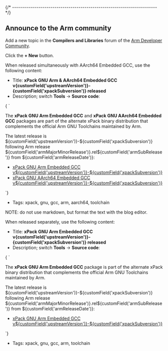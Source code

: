 


{/* ------------------------------------------------------------------------ */}

## Announce to the Arm community

Add a new topic in the **Compilers and Libraries** forum of the
[Arm Developer Community](https://community.arm.com/support-forums/f/compilers-and-libraries-forum).

Click the **+ New** button.

When released simultaneously with AArch64 Embedded GCC, use the following content:

- Title: **xPack GNU Arm & AArch64 Embedded GCC v{customField('upstreamVersion')}-{customField('xpackSubversion')} released**
- Description; switch **Tools** -> **Source code**:

<CodeBlock language="html"> {
`<p>The <strong>xPack GNU Arm Embedded GCC</strong> and <strong>xPack GNU AArch64 Embedded GCC</strong> packages are part of the alternate xPack binary distribution that complements the official Arm GNU Toolchains maintained by Arm.</p>
<p>The latest release is ${customField('upstreamVersion')}-${customField('xpackSubversion')} following Arm release ${customField('armMajorMinorRelease')}.rel${customField('armSubRelease')} from ${customField('armReleaseDate')}:</p>
<ul>
<li><a href="https://github.com/xpack-dev-tools/arm-none-eabi-gcc-xpack/releases/tag/v${customField('upstreamVersion')}-${customField('xpackSubversion')}/" rel="noopener noreferrer" target="_blank">xPack GNU Arm Embedded GCC v${customField('upstreamVersion')}-${customField('xpackSubversion')}</a></li>
<li><a href="https://github.com/xpack-dev-tools/aarch64-none-elf-gcc-xpack/releases/tag/v${customField('upstreamVersion')}-${customField('xpackSubversion')}/" rel="noopener noreferrer" target="_blank">xPack GNU AArch64 Embedded GCC v${customField('upstreamVersion')}-${customField('xpackSubversion')}</a></li>
</ul>
`} </CodeBlock>

- Tags: xpack, gnu, gcc, arm, aarch64, toolchain

NOTE: do not use markdown, but format the text with the blog editor.

When released separately, use the following content:

- Title: **xPack GNU Arm Embedded GCC v{customField('upstreamVersion')}-{customField('xpackSubversion')} released**
- Description; switch **Tools** -> **Source code**:

<CodeBlock language="html"> {
`<p>The <strong>xPack GNU Arm Embedded GCC</strong> package is part of the alternate xPack binary distribution that complements the official Arm GNU Toolchains maintained by Arm.</p>
<p>The latest release is ${customField('upstreamVersion')}-${customField('xpackSubversion')} following Arm release ${customField('armMajorMinorRelease')}.rel${customField('armSubRelease')} from ${customField('armReleaseDate')}:</p>
<ul>
<li><a href="https://github.com/xpack-dev-tools/arm-none-eabi-gcc-xpack/releases/tag/v${customField('upstreamVersion')}-${customField('xpackSubversion')}/" rel="noopener noreferrer" target="_blank">xPack GNU Arm Embedded GCC v${customField('upstreamVersion')}-${customField('xpackSubversion')}</a></li>
</ul>
`} </CodeBlock>

- Tags: xpack, gnu, gcc, arm, toolchain

